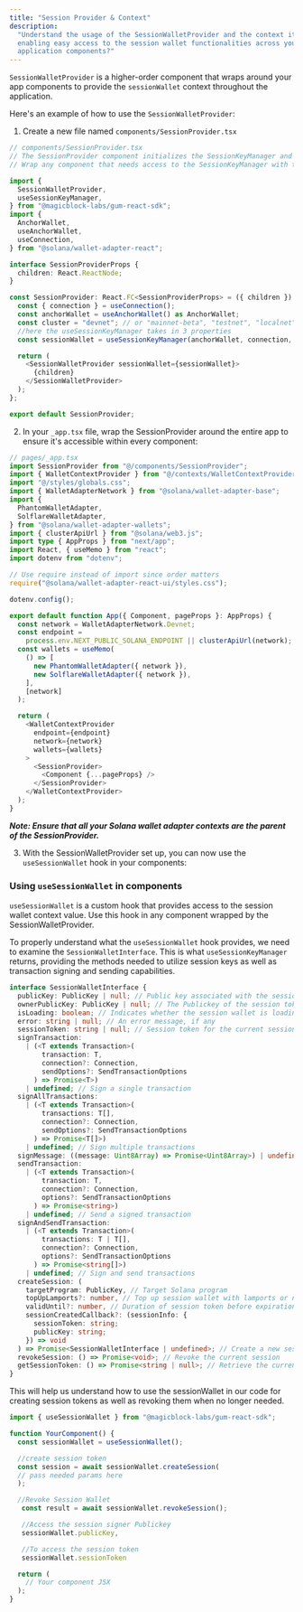 ```yaml
---
title: "Session Provider & Context"
description:
  "Understand the usage of the SessionWalletProvider and the context it provides,
  enabling easy access to the session wallet functionalities across your
  application components?"
---
```


`SessionWalletProvider` is a higher-order component that wraps around your app components to provide the `sessionWallet` context throughout the application.

Here's an example of how to use the `SessionWalletProvider`:

1. Create a new file named `components/SessionProvider.tsx`

```typescript
// components/SessionProvider.tsx
// The SessionProvider component initializes the SessionKeyManager and provides it to its children via context.
// Wrap any component that needs access to the SessionKeyManager with this provider.

import {
  SessionWalletProvider,
  useSessionKeyManager,
} from "@magicblock-labs/gum-react-sdk";
import {
  AnchorWallet,
  useAnchorWallet,
  useConnection,
} from "@solana/wallet-adapter-react";

interface SessionProviderProps {
  children: React.ReactNode;
}

const SessionProvider: React.FC<SessionProviderProps> = ({ children }) => {
  const { connection } = useConnection();
  const anchorWallet = useAnchorWallet() as AnchorWallet;
  const cluster = "devnet"; // or "mainnet-beta", "testnet", "localnet"
  //here the useSessionKeyManager takes in 3 properties
  const sessionWallet = useSessionKeyManager(anchorWallet, connection, cluster);

  return (
    <SessionWalletProvider sessionWallet={sessionWallet}>
      {children}
    </SessionWalletProvider>
  );
};

export default SessionProvider;
```

2. In your `_app.tsx` file, wrap the SessionProvider around the entire app to ensure it's accessible within every component:

```typescript
// pages/_app.tsx
import SessionProvider from "@/components/SessionProvider";
import { WalletContextProvider } from "@/contexts/WalletContextProvider";
import "@/styles/globals.css";
import { WalletAdapterNetwork } from "@solana/wallet-adapter-base";
import {
  PhantomWalletAdapter,
  SolflareWalletAdapter,
} from "@solana/wallet-adapter-wallets";
import { clusterApiUrl } from "@solana/web3.js";
import type { AppProps } from "next/app";
import React, { useMemo } from "react";
import dotenv from "dotenv";

// Use require instead of import since order matters
require("@solana/wallet-adapter-react-ui/styles.css");

dotenv.config();

export default function App({ Component, pageProps }: AppProps) {
  const network = WalletAdapterNetwork.Devnet;
  const endpoint =
    process.env.NEXT_PUBLIC_SOLANA_ENDPOINT || clusterApiUrl(network);
  const wallets = useMemo(
    () => [
      new PhantomWalletAdapter({ network }),
      new SolflareWalletAdapter({ network }),
    ],
    [network]
  );

  return (
    <WalletContextProvider
      endpoint={endpoint}
      network={network}
      wallets={wallets}
    >
      <SessionProvider>
        <Component {...pageProps} />
      </SessionProvider>
    </WalletContextProvider>
  );
}
```

_**Note: Ensure that all your Solana wallet adapter contexts are the parent of the SessionProvider.**_

3. With the SessionWalletProvider set up, you can now use the `useSessionWallet` hook in your components:

### Using `useSessionWallet` in components

`useSessionWallet` is a custom hook that provides access to the session wallet context value. Use this hook in any component wrapped by the SessionWalletProvider.

To properly understand what the `useSessionWallet` hook provides, we need to examine the `SessionWalletInterface`. This is what `useSessionKeyManager` returns, providing the methods needed to utilize session keys as well as transaction signing and sending capabilities.

```typescript
interface SessionWalletInterface {
  publicKey: PublicKey | null; // Public key associated with the session wallet
  ownerPublicKey: PublicKey | null; // The Publickey of the session token authority(The creator of the session token)
  isLoading: boolean; // Indicates whether the session wallet is loading
  error: string | null; // An error message, if any
  sessionToken: string | null; // Session token for the current session
  signTransaction:
    | (<T extends Transaction>(
        transaction: T,
        connection?: Connection,
        sendOptions?: SendTransactionOptions
      ) => Promise<T>)
    | undefined; // Sign a single transaction
  signAllTransactions:
    | (<T extends Transaction>(
        transactions: T[],
        connection?: Connection,
        sendOptions?: SendTransactionOptions
      ) => Promise<T[]>)
    | undefined; // Sign multiple transactions
  signMessage: ((message: Uint8Array) => Promise<Uint8Array>) | undefined; // Sign a message
  sendTransaction:
    | (<T extends Transaction>(
        transaction: T,
        connection?: Connection,
        options?: SendTransactionOptions
      ) => Promise<string>)
    | undefined; // Send a signed transaction
  signAndSendTransaction:
    | (<T extends Transaction>(
        transactions: T | T[],
        connection?: Connection,
        options?: SendTransactionOptions
      ) => Promise<string[]>)
    | undefined; // Sign and send transactions
  createSession: (
    targetProgram: PublicKey, // Target Solana program
    topUpLamports?: number, // Top up session wallet with lamports or not
    validUntil?: number, // Duration of session token before expiration
    sessionCreatedCallback?: (sessionInfo: {
      sessionToken: string;
      publicKey: string;
    }) => void
  ) => Promise<SessionWalletInterface | undefined>; // Create a new session
  revokeSession: () => Promise<void>; // Revoke the current session
  getSessionToken: () => Promise<string | null>; // Retrieve the current session token
}
```

This will help us understand how to use the sessionWallet in our code for creating session tokens as well as revoking them when no longer needed.

```typescript
import { useSessionWallet } from "@magicblock-labs/gum-react-sdk";

function YourComponent() {
  const sessionWallet = useSessionWallet();

  //create session token
  const session = await sessionWallet.createSession(
  // pass needed params here
  );

  //Revoke Session Wallet
   const result = await sessionWallet.revokeSession();

   //Access the session signer Publickey
   sessionWallet.publicKey,

   //To access the session token
   sessionWallet.sessionToken

  return (
    // Your component JSX
  );
}
```
